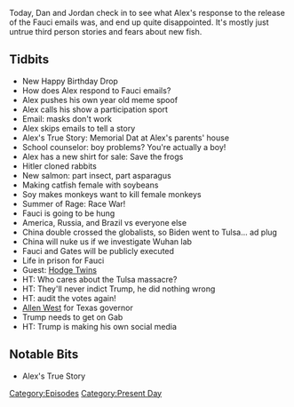 {{DEFAULTSORT:
    #_EPISODE_0563:June 2, 2021
}}{{Episode
    | title           = June 2, 2021
    | caption         = Listen to this episode on [https://knowledgefight.libsyn.com/563-june-2-2021 Libsyn] [https://open.spotify.com/episode/7qaNCbTaEaf3KGYWsxKh0H Spotify], Read the [[Transcript/563: June 2, 2021|Unofficial Transcript]]
    | episodeNumber   = 563
    | length          = 01:14:28
    | airDate         = June 7, 2021
    | coverageDate    = June 2, 2021
    | episodeType     = [[:Category:Present Day|Present Day]]
    | appearance      = [[Anthony Fauci]], [[Bill Gates]], [[Hodge Twins]], [[Allen West]]
    | previousEpisode = [[562: May 27, 2021]]
    | nextEpisode     = [[564: May 15-20, 2003]]
}}

{{Stub}}

Today, Dan and Jordan check in to see what Alex's response to the release of the Fauci emails was, and end up quite disappointed. It's mostly just untrue third person stories and fears about new fish.

==Tidbits==

*New Happy Birthday Drop
*How does Alex respond to Fauci emails?
*Alex pushes his own year old meme spoof
*Alex calls his show a participation sport
*Email: masks don't work
*Alex skips emails to tell a story
*Alex's True Story: Memorial Dat at Alex's parents' house
*School counselor: boy problems? You're actually a boy!
*Alex has a new shirt for sale: Save the frogs
*Hitler cloned rabbits
*New salmon: part insect, part asparagus
*Making catfish female with soybeans
*Soy makes monkeys want to kill female monkeys
*Summer of Rage: Race War!
*Fauci is going to be hung
*America, Russia, and Brazil vs everyone else
*China double crossed the globalists, so Biden went to Tulsa... ad plug
*China will nuke us if we investigate Wuhan lab
*Fauci and Gates will be publicly executed
*Life in prison for Fauci
*Guest: [[Hodge Twins]]
*HT: Who cares about the Tulsa massacre?
*HT: They'll never indict Trump, he did nothing wrong
*HT: audit the votes again!
*[[Allen West]] for Texas governor
*Trump needs to get on Gab
*HT: Trump is making his own social media

==Notable Bits==

*Alex's True Story

[[Category:Episodes]]
[[Category:Present Day]]
